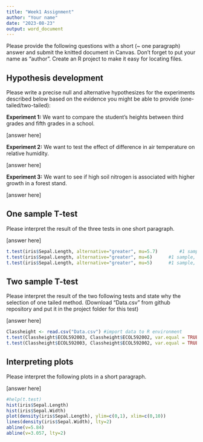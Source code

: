 ---
title: "Week1 Assignment"
author: "Your name"
date: "2023-08-23"
output: word_document
---

Please provide the following questions with a short (~ one paragraph) answer and submit the knitted document in Canvas. Don't forget to put your name as "author". Create an R project to make it easy for locating files.

## Hypothesis development

Please write a precise null and alternative hypothesizes for the experiments described below based on the evidence you might be able to provide (one-tailed/two-tailed):

**Experiment 1:** We want to compare the student's heights between third grades and fifth grades in a school.

[answer here]

**Experiment 2:** We want to test the effect of difference in air temperature on relative humidity.

[answer here]

**Experiment 3:** We want to see if high soil nitrogen is associated with higher growth in a forest stand.

[answer here]

## One sample T-test

Please interpret the result of the three tests in one short paragraph.

[answer here]

```{r}
t.test(iris$Sepal.Length, alternative="greater", mu=5.7)		#1 sample, mu>5.7
t.test(iris$Sepal.Length, alternative="greater", mu=6)		#1 sample, mu>6
t.test(iris$Sepal.Length, alternative="greater", mu=5)		#1 sample, mu>5

```

## Two sample T-test

Please interpret the result of the two following tests and state why the selection of one tailed method. (Download "Data.csv" from github repository and put it in the project folder for this test)

[answer here]

```{r}

Classheight <- read.csv("Data.csv") #import data to R environment
t.test(Classheight$ECOL592003, Classheight$ECOL592002, var.equal = TRUE, alternative="less")		#2 sample, ECOL592003<ECOL592002
t.test(Classheight$ECOL592003, Classheight$ECOL592002, var.equal = TRUE, alternative="two.sided")	#2 sample, ECOL592003=ECOL592002
```


## Interpreting plots

Please interpret the following plots in a short paragraph.

[answer here]

```{r}
#help(t.test)
hist(iris$Sepal.Length)
hist(iris$Sepal.Width)
plot(density(iris$Sepal.Length), ylim=c(0,1), xlim=c(0,10))
lines(density(iris$Sepal.Width), lty=2)
abline(v=5.84)
abline(v=3.057, lty=2)

```